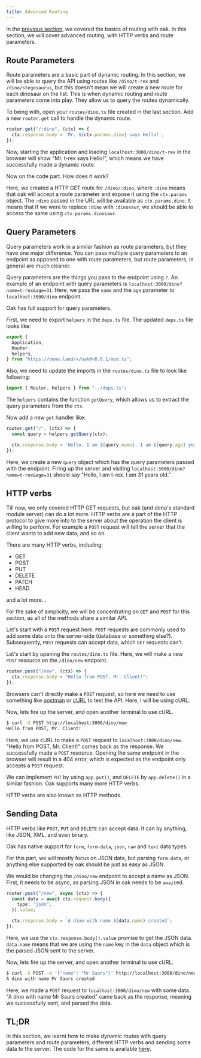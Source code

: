 ```yaml
---
title: Advanced Routing
---
```


In the [previous section](/http/routing-basics), we covered the basics of routing with oak.
In this section, we will cover advanced routing, with HTTP verbs and route parameters.

## Route Parameters

Route parameters are a basic part of dynamic routing.
In this section, we will be able to query the API using routes like `/dino/t-rex` and `/dino/stegosaurus`,
but this doesn't mean we will create a new route for each dinosaur on the list.
This is when dynamic routing and route parameters come into play.
They allow us to query the routes dynamically.

To being with, open your `routes/dino.ts` file created in the last section.
Add a new `router.get` call to handle the dynamic route.

```ts file=routes/dino.ts
router.get("/:dino", (ctx) => {
  ctx.response.body = `Mr. ${ctx.params.dino} says Hello!`;
});
```

Now, starting the application and loading `localhost:3000/dino/t-rex` in the browser will show "Mr. t-rex says Hello!",
which means we have successfully made a dynamic route.

Now on the code part. How does it work?

Here, we created a HTTP GET route for `/dino/:dino`, where `:dino` means that oak will accept a route parameter
and expose it using the `ctx.params` object. The `:dino` passed in the URL will be available as `ctx.params.dino`.
It means that if we were to replace `:dino` with `:dinosaur`, we should be able to access the same using `ctx.params.dinosaur`.

## Query Parameters

Query parameters work in a similar fashion as route parameters, but they have one major difference.
You can pass multiple query parameters to an endpoint as opposed to one with route parameters, but route parameters, in general are much cleaner.

Query parameters are the things you pass to the endpoint using `?`.
An example of an endpoint with query parameters is `localhost:3000/dino?name=t-rex&age=31`.
Here, we pass the `name` and the `age` parameter to `localhost:3000/dino` endpoint.

Oak has full support for query parameters.

First, we need to export `helpers` in the `deps.ts` file.
The updated `deps.ts` file looks like:

```ts title=deps.ts
export {
  Application,
  Router,
  helpers,
} from "https://deno.land/x/oak@v6.0.1/mod.ts";
```

Also, we need to update the imports in the `routes/dino.ts` file to look like following:

```ts title=routes/dino.ts
import { Router, helpers } from "../deps.ts";
```

The `helpers` contains the function `getQuery`, which allows us to extract the query parameters from the `ctx`.

Now add a new `get` handler like:

```ts title=routes/dino.ts
router.get("/", (ctx) => {
  const query = helpers.getQuery(ctx);

  ctx.response.body = `Hello, I am ${query.name}. I am ${query.age} years old.`;
});
```

Here, we create a new `query` object which has the query parameters passed with the endpoint.
Firing up the server and visiting `localhost:3000/dino?name=t-rex&age=31` should say
"Hello, I am t-rex. I am 31 years old."

## HTTP verbs

Till now, we only covered HTTP GET requests, but oak (and deno's standard module server) can do a lot more.
HTTP verbs are a part of the HTTP protocol to give more info to the server about the operation the client is willing to perform.
For example a `POST` request will tell the server that the client wants to add new data, and so on.

There are many HTTP verbs, including:

- GET
- POST
- PUT
- DELETE
- PATCH
- HEAD

and a lot more...

For the sake of simplicity, we will be concentrating on `GET` and `POST` for this section,
as all of the methods share a similar API.

Let's start with a `POST` request here.
`POST` requests are commonly used to add some data onto the server-side (database or something else?).
Subsequently, `POST` requests can accept data, which `GET` requests can't.

Let's start by opening the `routes/dino.ts` file. Here, we will make a new `POST` resource on the `/dino/new` endpoint.

```ts file=routes/dino.ts
router.post("/new", (ctx) => {
  ctx.response.body = "Hello from POST, Mr. Client!";
});
```

Browsers can't directly make a `POST` request, so here we need to use something like [postman](http://getpostman.com)
or [cURL](https://github.com/curl/curl) to test the API. Here, I will be using cURL.

Now, lets fire up the server, and open another terminal to use cURL.

```bash
$ curl -X POST http://localhost:3000/dino/new
Hello from POST, Mr. Client!
```

Here, we use cURL to make a `POST` request to `localhost:3000/dino/new`.
"Hello from POST, Mr. Client!" comes back as the response.
We successfully made a `POST` resource.
Opening the same endpoint in the browser will result in a 404 error, which is expected as the endpoint only accepts a `POST` request.

We can implement `PUT` by using `app.put()`, and `DELETE` by `app.delete()` in a similar fashion.
Oak supports many more HTTP verbs.

HTTP verbs are also known as HTTP methods.

## Sending Data

HTTP verbs like `POST`, `PUT` and `DELETE` can accept data.
It can by anything, like JSON, XML, and even binary.

Oak has native support for `form`, `form-data`, `json`, `raw` and `text` data types.

For this part, we will mostly focus on JSON data, but parsing `form-data`, or anything else supported by oak should be just as easy as JSON.

We would be changing the `/dino/new` endpoint to accept a name as JSON.
First, it needs to be async, as parsing JSON in oak needs to be `await`ed.

```ts title=routes/dino.ts
router.post("/new", async (ctx) => {
  const data = await ctx.request.body({
    type: "json",
  }).value;

  ctx.response.body = `A dino with name ${data.name} created`;
});
```

Here, we use the `ctx.response.body().value` promise to get the JSON data.
`data.name` means that we are using the `name` key in the `data` object which is the parsed JSON sent to the server.

Now, lets fire up the server, and open another terminal to use cURL.

```bash
$ curl -X POST -d '{"name": "Mr Saurs"}' http://localhost:3000/dino/new
A dino with name Mr Saurs created
```

Here, we made a `POST` request to `localhost:3000/dino/new` with some data.
"A dino with name Mr Saurs created" came back as the response, meaning we successfully sent, and parsed the data.

## TL;DR

In this section, we learnt how to make dynamic routes with query parameters and route parameters, different HTTP verbs and sending some data to the server.
The code for the same is available [here](https://github.com/gargakshit/deno-book-code/tree/advanced-routing).
